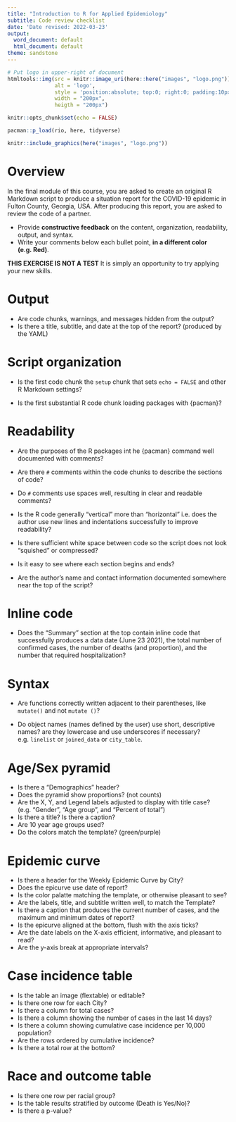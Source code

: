```yaml
---
title: "Introduction to R for Applied Epidemiology"
subtitle: Code review checklist
date: 'Date revised: 2022-03-23'
output:
  word_document: default
  html_document: default
theme: sandstone
---
```



```r
# Put logo in upper-right of document
htmltools::img(src = knitr::image_uri(here::here("images", "logo.png")), 
               alt = 'logo', 
               style = 'position:absolute; top:0; right:0; padding:10px;',
               width = "200px",
               heigth = "200px")
```


```r
knitr::opts_chunk$set(echo = FALSE)
```

```r
pacman::p_load(rio, here, tidyverse)
```

```r
knitr::include_graphics(here("images", "logo.png"))

```

# Overview  

In the final module of this course, you are asked to create an original R Markdown script to produce a situation report for the COVID-19 epidemic in Fulton County, Georgia, USA. After producing this report, you are asked to review the code of a partner.   

- Provide **constructive feedback** on the content, organization, readability, output, and syntax.  
- Write your comments below each bullet point, **in a different color (e.g. Red)**.  

**THIS EXERCISE IS NOT A TEST** It is simply an opportunity to try applying your new skills.  


# Output  

- Are code chunks, warnings, and messages hidden from the output?  
- Is there a title, subtitle, and date at the top of the report? (produced by the YAML)  



# Script organization

- Is the first code chunk the `setup` chunk that sets `echo = FALSE` and other R Markdown settings?  

- Is the first substantial R code chunk loading packages with {pacman}?  


# Readability

- Are the purposes of the R packages int he {pacman} command well documented with comments?  
- Are there `#` comments within the code chunks to describe the sections of code?  
- Do `#` comments use spaces well, resulting in clear and readable comments?  

- Is the R code generally "vertical" more than "horizontal" i.e. does the author use new lines and indentations successfully to improve readability?  

- Is there sufficient white space between code so the script does not look "squished" or compressed?  

- Is it easy to see where each section begins and ends?  

- Are the author's name and contact information documented somewhere near the top of the script?  


# Inline code  

- Does the "Summary" section at the top contain inline code that successfully produces a data date (June 23 2021), the total number of confirmed cases, the number of deaths (and proportion), and the number that required hospitalization?


# Syntax

- Are functions correctly written adjacent to their parentheses, like `mutate()` and not `mutate ()`?  

- Do object names (names defined by the user) use short, descriptive names? are they lowercase and use underscores if necessary? e.g. `linelist` or `joined_data` or `city_table`.  

 
# Age/Sex pyramid  

- Is there a "Demographics" header?  
- Does the pyramid show proportions? (not counts)  
- Are the X, Y, and Legend labels adjusted to display with title case? (e.g. "Gender", "Age group", and "Percent of total")  
- Is there a title? Is there a caption?  
- Are 10 year age groups used?  
- Do the colors match the template? (green/purple)  

# Epidemic curve  

- Is there a header for the Weekly Epidemic Curve by City?  
- Does the epicurve use date of report?  
- Is the color palatte matching the template, or otherwise pleasant to see?  
- Are the labels, title, and subtitle written well, to match the Template?  
- Is there a caption that produces the current number of cases, and the maximum and minimum dates of report?  
- Is the epicurve aligned at the bottom, flush with the axis ticks?  
- Are the date labels on the X-axis efficient, informative, and pleasant to read?  
- Are the y-axis break at appropriate intervals?  

# Case incidence table  
- Is the table an image (flextable) or editable?  
- Is there one row for each City?  
- Is there a column for total cases?  
- Is there a column showing the number of cases in the last 14 days?  
- Is there a column showing cumulative case incidence per 10,000 population?  
- Are the rows ordered by cumulative incidence?  
- Is there a total row at the bottom?  

# Race and outcome table  

- Is there one row per racial group?  
- Is the table results stratified by outcome (Death is Yes/No)?  
- Is there a p-value?  







